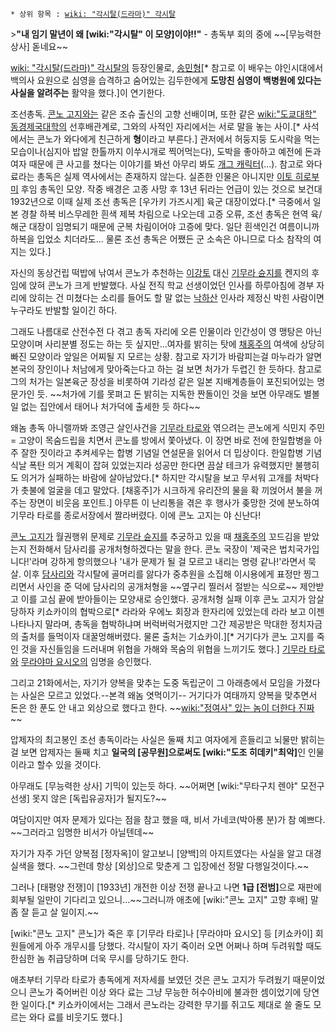  * 상위 항목 : [[wiki: "각시탈(드라마)" 각시탈]]

>'''"내 임기 말년이 왜 [wiki:"각시탈" 이 모양]이야!!"''' - 총독부 회의 중에 ~~[무능력한 상사] 돋네요~~

[[wiki: "각시탈(드라마)" 각시탈]]의 등장인물로, [[송민형]][* 참고로 이 배우는 야인시대에서 백의사 요원으로 심영을 습격하고 숨어있는 김두한에게 '''도망친 심영이 백병원에 있다는 사실을 알려주는''' 활약을 했다.]이 연기한다.

조선총독. [[콘노 고지]]와는 같은 조슈 출신의 고향 선배이며, 또한 같은 [[wiki:"도쿄대학" 동경제국대학]]의 선후배관계로, 그와의 사적인 자리에서는 서로 말을 놓는 사이.[* 사석에서는 콘노가 와다에게 친근하게 '''형'''이라고 부른다.] 관저에서 허둥지둥 도시락을 먹는 모습이나(심지아 밥알 한톨까지 이쑤시개로 찍어먹는다), 도박을 좋아하고 예전에 돈과 여자 때문에 큰 사고를 쳤다는 이야기를 봐선 아무리 봐도 [[개그 캐릭터]](...). 참고로 와다 료라는 총독은 실제 역사에서는 존재하지 않는다. 실존한 인물은 아니지만 [[이토 히로부미]] 후임 총독인 모양. 작중 배경은 고종 사망 후 13년 뒤라는 언급이 있는 것으로 보건대 1932년으로 이때 실제 조선 총독은 [우가키 가즈시게] 육군 대장이었다.[* 극중에서 일본 경찰 하복 비스무레한 흰색 제복 차림으로 나오는데 고증 오류, 조선 총독은 현역 육/해군 대장이 임명되기 때문에 군복 차림이어야 고증에 맞다. 일단 흰색인건 여름이니까 하복을 입었소 치더라도... 물론 조선 총독은 어쨌든 군 소속은 아니므로 다소 참작의 여지는 있다.] 

자신의 동상건립 떡밥에 낚여서 콘노가 추천하는 [[이강토]] 대신 [[기무라 슌지]]를 켄지의 후임에 앉혀 콘노가 크게 반발했다. 사실 전직 학교 선생이었던 인사를 하루아침에 경부 자리에 앉히는 건 미쳤다는 소리를 들어도 할 말 없는 [[낙하산]] 인사라 제정신 박힌 사람이면 누구라도 반발할 일이긴 하다.

그래도 나름대로 산전수전 다 겪고 총독 자리에 오른 인물이라 인간성이 영 맹탕은 아닌 모양이며 사리분별 정도는 하는 듯 싶지만...여자를 밝히는 탓에 [[채홍주]]의 여색에 상당히 빠진 모양이라 앞일은 어찌될 지 모르는 상황.
참고로 자기가 바람피는걸 마누라가 알면 본국의 장인이나 처남에게 맞아죽는다고 하는 걸 보면 처가가 두렵긴 한 듯하다. 참고로 그의 처가는 일본육군 장성을 비롯하여 기라성 같은 일본 지배계층들이 포진되어있는 명문가인 듯. ~~처가에 기를 못펴고 돈 밝히는 지독한 짠돌이인 것을 보면 아무래도 별볼일 없는 집안에서 태어나 처가덕에 출세한 듯 하다~~

왜놈 총독 아니랠까봐 조영근 살인사건을 [[기무라 타로]]와 엮으려는 콘노에게 식민지 주민 = 고양이 목숨드립을 치면서 콘노를 방에서 쫓아냈다. 이 장면 바로 전에 한일합병을 아주 잘한 짓이라고 추켜세우는 합병 기념일 연설문을 읽어서 더 밉상이다. 한일합병 기념식날 폭탄 의거 계획이 잡혀 있었는지라 성공만 한다면 끔살 테크가 유력했지만 불행히도 의거가 실패하는 바람에 살아남았다.[* 하지만 각시탈을 보고 무서워 고개를 처박다가 촛불에 얼굴을 데고 말았다. [채홍주]가 시크하게 유리잔의 물을 확 끼얹어서 불을 꺼주는 장면이 비웃음 포인트.] 아무튼 이 난리통을 겪은 후 행사가 좆망한 것에 분노하여 기무라 타로를 종로서장에서 짤라버렸다. 이에 콘노 고지는 야 신난다!

[[콘노 고지]]가 월권행위 문제로 [[기무라 슌지]]를 추궁하고 있을 때 [[채홍주]]의 꼬드김을 받았는지 전화해서 담사리를 공개처형하겠다는 말을 한다. 콘노 국장이 '제국은 법치국가입니다!'라며 강하게 항의했으나 '내가 문제가 될 걸 모르고 내리는 명령 같나!'라면서 묵살. 이후 [[담사리]]와 각시탈에 골머리를 앓다가 중추원을 소집해 이시용에게 표정만 찡그리면서 사인을 준 덕에 담사리의 공개처형을 ~~옆구리 찔러서 절받는 식으로~~ 제안받고 이를 고심 끝에 받아들이는 모양새로 승인했다. 공개처형 실패 이후 콘노 고지가 암살당하자 키쇼카이의 협박으로[* 라라와 우에노 회장과 한자리에 있었는데 라라 보고 이젠 나타나지 말라며, 총독을 협박하냐며 버럭버럭거렸지만 그간 제공받은 막대한 정치자금의 출처를 들먹이자 대꿀멍해버렸다. 물론 출처는 기쇼카이.][* 거기다가 콘노 고지를 죽인 것을 자신들임을 드러내며 위협을 가해와 목숨의 위협을 느끼기도 했다.] [[기무라 타로]]와 [[무라야마 요시오]]의 임명을 승인했다.

그리고 21화에서는, 자기가 양복을 맞추는 도중 독립군이 그 아래층에서 모임을 가졌다는 사실은 모르고 있었다.--본격 왜놈 엿먹이기-- 거기다가 여태까지 양복을 맞추면서 돈은 한 푼도 안 내고 외상으로 했다고 한다. ~~[[wiki:"정여사" 있는 놈이 더한다 진짜]]~~

압제자의 최고봉인 조선 총독이라는 사실은 둘째 치고 여자에게 흔들리고 뇌물만 밝히는 걸 보면 압제자는 둘째 치고 '''일국의 [공무원]으로써도 [wiki:"도조 히데키"최악]'''인 인물이라고 할수 있을 것이다.

아무래도 [무능력한 상사] 기믹이 있는듯 하다. ~~어쩌면 [wiki:"무타구치 렌야" 모전구 선생] 못지 않은 [독립유공자]가 될지도?~~

여담이지만 여자 문제가 있다는 점을 참고 했을 때, 비서 가네코(박아롱 분)가 참 예쁘다. ~~그러라고 임명한 비서가 아닐텐데~~

자기가 자주 가던 양복점 [정자옥]이 알고보니 [양백]의 아지트였다는 사실을 알고 대경실색을 했다. ~~그런데 항상 [외상]으로 맞춘게 그 입장에선 정말 다행일것이다.~~

그러나 [태평양 전쟁]이 [1933년] 개전한 이상 전쟁 끝나고 나면 '''1급 [전범]'''으로 재판에 회부될 일만이 기다리고 있으니...~~그러니까 애초에 [wiki:"콘노 고지" 고향 후배] 말 좀 잘 듣고 살 일이지.~~

[wiki:"콘노 고지" 콘노]가 죽은 후 [기무라 타로]나 [무라야마 요시오] 등 [키쇼카이] 회원들에게 아주 개무시를 당했다. 각시탈이 자기 죽이러 오면 어쩌나 하며 두려워할 때도 한심한 놈 취급당하며 더욱 무시를 당하기도 한다.

애초부터 기무라 타로가 총독에게 저자세를 보였던 것은 콘노 고지가 두려웠기 때문이었으니 콘노가 죽어버린 이상 와다 료는 그냥 무능한 허수아비에 불과한 셈이었기에 당연한 일이다.[* 키쇼카이에서는 그래서 콘노라는 강력한 무기를 쥐고도 제대로 쓸 줄도 모르는 와다 료를 비웃기도 했다.]
